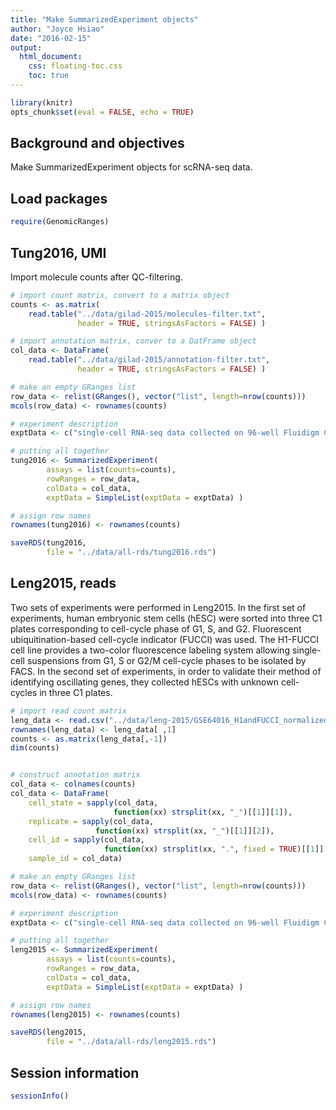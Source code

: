 ```yaml
---
title: "Make SummarizedExperiment objects"
author: "Joyce Hsiao"
date: "2016-02-15"
output: 
  html_document:
    css: floating-toc.css
    toc: true
---
```



```r
library(knitr)
opts_chunk$set(eval = FALSE, echo = TRUE)
```


## Background and objectives

Make SummarizedExperiment objects for scRNA-seq data.



## Load packages

```r
require(GenomicRanges)
```


## Tung2016, UMI

Import molecule counts after QC-filtering.

```r
# import count matrix, convert to a matrix object
counts <- as.matrix(
    read.table("../data/gilad-2015/molecules-filter.txt",
               header = TRUE, stringsAsFactors = FALSE) )

# import annotation matrix, conver to a DatFrame object
col_data <- DataFrame(
    read.table("../data/gilad-2015/annotation-filter.txt",
               header = TRUE, stringsAsFactors = FALSE) )

# make an empty GRanges list 
row_data <- relist(GRanges(), vector("list", length=nrow(counts)))
mcols(row_data) <- rownames(counts)

# experiment description
exptData <- c("single-cell RNA-seq data collected on 96-well Fluidigm C1 plate ")

# putting all together
tung2016 <- SummarizedExperiment(
        assays = list(counts=counts),
        rowRanges = row_data,
        colData = col_data,
        exptData = SimpleList(exptData = exptData) )

# assign row names
rownames(tung2016) <- rownames(counts)

saveRDS(tung2016,
        file = "../data/all-rds/tung2016.rds")
```


## Leng2015, reads

Two sets of experiments were performed in Leng2015. In the first set of experiments, human embryonic stem cells (hESC) were sorted into three C1 plates corresponding to cell-cycle phase of G1, S, and G2. Fluorescent ubiquitination-based cell-cycle indicator (FUCCI) was used. The H1-FUCCI cell line provides a two-color fluorescence labeling system allowing single-cell suspensions from G1, S or G2/M cell-cycle phases to be isolated by FACS. In the second set of experiments, in order to validate their method of identifying oscillating genes, they collected hESCs with unknown cell-cycles in three C1 plates.


```r
# import read count matrix
leng_data <- read.csv("../data/leng-2015/GSE64016_H1andFUCCI_normalized_EC.csv")
rownames(leng_data) <- leng_data[ ,1]
counts <- as.matrix(leng_data[,-1])
dim(counts)


# construct annotation matrix
col_data <- colnames(counts)
col_data <- DataFrame(
    cell_state = sapply(col_data, 
                       function(xx) strsplit(xx, "_")[[1]][1]),
    replicate = sapply(col_data, 
                   function(xx) strsplit(xx, "_")[[1]][2]),
    cell_id = sapply(col_data,
                     function(xx) strsplit(xx, ".", fixed = TRUE)[[1]][2]),
    sample_id = col_data)

# make an empty GRanges list 
row_data <- relist(GRanges(), vector("list", length=nrow(counts)))
mcols(row_data) <- rownames(counts)

# experiment description
exptData <- c("single-cell RNA-seq data collected on 96-well Fluidigm C1 plate. Include three plates of hESCs with unknown cell-cycle phase, and three plates of hESCs sorted into cell-cycle phase of G1, S, and G2.")

# putting all together
leng2015 <- SummarizedExperiment(
        assays = list(counts=counts),
        rowRanges = row_data,
        colData = col_data,
        exptData = SimpleList(exptData = exptData) )

# assign row names
rownames(leng2015) <- rownames(counts)

saveRDS(leng2015,
        file = "../data/all-rds/leng2015.rds")
```


## Session information
```r
sessionInfo()
```

